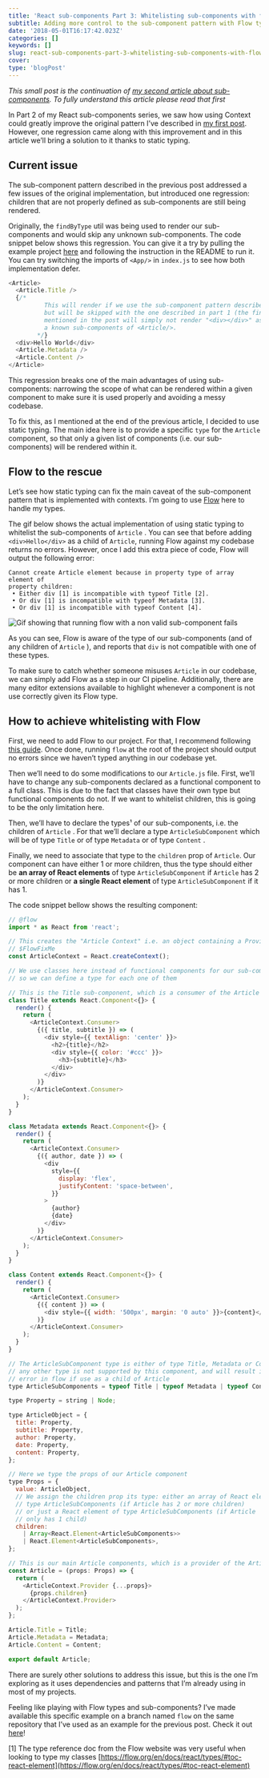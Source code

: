 ```yaml
---
title: 'React sub-components Part 3: Whitelisting sub-components with flow'
subtitle: Adding more control to the sub-component pattern with Flow types
date: '2018-05-01T16:17:42.023Z'
categories: []
keywords: []
slug: react-sub-components-part-3-whitelisting-sub-components-with-flow-b04f9bcf80c2
cover:
type: 'blogPost'
---
```


_This small post is the continuation of_ [_my second article about sub-components_](https://medium.com/maxime-heckel/react-sub-components-part-2-using-the-new-context-api-6f1c089acfe4)_. To fully understand this article please read that first_

In Part 2 of my React sub-components series, we saw how using Context could greatly improve the original pattern I’ve described in [my first post](https://medium.com/maxime-heckel/react-sub-components-513f6679abed). However, one regression came along with this improvement and in this article we’ll bring a solution to it thanks to static typing.

## Current issue

The sub-component pattern described in the previous post addressed a few issues of the original implementation, but introduced one regression: children that are not properly defined as sub-components are still being rendered.

Originally, the `findByType` util was being used to render our sub-components and would skip any unknown sub-components. The code snippet below shows this regression. You can give it a try by pulling the example project [here](https://github.com/MaximeHeckel/react-sub-components-context/tree/flow) and following the instruction in the README to run it. You can try switching the imports of `<App/>` in `index.js` to see how both implementation defer.

```javascript title=Incorrect usage of a subcomponent
<Article>
  <Article.Title />
  {/* 
          This will render if we use the sub-component pattern described in part 2,
          but will be skipped with the one described in part 1 (the findByType util 
          mentioned in the post will simply not render "<div></div>" as it's not
          a known sub-components of <Article/>.
        */}
  <div>Hello World</div>
  <Article.Metadata />
  <Article.Content />
</Article>
```

This regression breaks one of the main advantages of using sub-components: narrowing the scope of what can be rendered within a given component to make sure it is used properly and avoiding a messy codebase.

To fix this, as I mentioned at the end of the previous article, I decided to use static typing. The main idea here is to provide a specific `type` for the `Article` component, so that only a given list of components (i.e. our sub-components) will be rendered within it.

## Flow to the rescue

Let’s see how static typing can fix the main caveat of the sub-component pattern that is implemented with contexts. I’m going to use [Flow](https://flow.org/) here to handle my types.

The gif below shows the actual implementation of using static typing to whitelist the sub-components of `Article` . You can see that before adding `<div>Hello</div>` as a child of `Article`, running Flow against my codebase returns no errors. However, once I add this extra piece of code, Flow will output the following error:

```shell
Cannot create Article element because in property type of array element of
property children:
 • Either div [1] is incompatible with typeof Title [2].
 • Or div [1] is incompatible with typeof Metadata [3].
 • Or div [1] is incompatible with typeof Content [4].
```

![Gif showing that running flow with a non valid sub-component fails](/static/images/1__HqiRL5mQ6tRCONrSivQ5cQ.gif)

As you can see, Flow is aware of the type of our sub-components (and of any children of `Article` ), and reports that `div` is not compatible with one of these types.

To make sure to catch whether someone misuses `Article` in our codebase, we can simply add Flow as a step in our CI pipeline. Additionally, there are many editor extensions available to highlight whenever a component is not use correctly given its Flow type.

## How to achieve whitelisting with Flow

First, we need to add Flow to our project. For that, I recommend following [this guide](https://flow.org/en/docs/tools/babel/). Once done, running `flow` at the root of the project should output no errors since we haven’t typed anything in our codebase yet.

Then we’ll need to do some modifications to our `Article.js` file. First, we’ll have to change any sub-components declared as a functional component to a full class. This is due to the fact that classes have their own type but functional components do not. If we want to whitelist children, this is going to be the only limitation here.

Then, we’ll have to declare the types¹ of our sub-components, i.e. the children of `Article` . For that we’ll declare a type `ArticleSubComponent` which will be of type `Title` or of type `Metadata` or of type `Content` .

Finally, we need to associate that type to the `children` prop of `Article`. Our component can have either 1 or more children, thus the type should either be **an array of React elements** of type `ArticleSubComponent` if `Article` has 2 or more children or **a single React element** of type `ArticleSubComponent` if it has 1.

The code snippet bellow shows the resulting component:

```javascript title=Article.js
// @flow
import * as React from 'react';

// This creates the "Article Context" i.e. an object containing a Provider and a Consumer component
// $FlowFixMe
const ArticleContext = React.createContext();

// We use classes here instead of functional components for our sub-components
// so we can define a type for each one of them

// This is the Title sub-component, which is a consumer of the Article Context
class Title extends React.Component<{}> {
  render() {
    return (
      <ArticleContext.Consumer>
        {({ title, subtitle }) => (
          <div style={{ textAlign: 'center' }}>
            <h2>{title}</h2>
            <div style={{ color: '#ccc' }}>
              <h3>{subtitle}</h3>
            </div>
          </div>
        )}
      </ArticleContext.Consumer>
    );
  }
}

class Metadata extends React.Component<{}> {
  render() {
    return (
      <ArticleContext.Consumer>
        {({ author, date }) => (
          <div
            style={{
              display: 'flex',
              justifyContent: 'space-between',
            }}
          >
            {author}
            {date}
          </div>
        )}
      </ArticleContext.Consumer>
    );
  }
}

class Content extends React.Component<{}> {
  render() {
    return (
      <ArticleContext.Consumer>
        {({ content }) => (
          <div style={{ width: '500px', margin: '0 auto' }}>{content}</div>
        )}
      </ArticleContext.Consumer>
    );
  }
}

// The ArticleSubComponent type is either of type Title, Metadata or Content
// any other type is not supported by this component, and will result in an
// error in flow if use as a child of Article
type ArticleSubComponents = typeof Title | typeof Metadata | typeof Content;

type Property = string | Node;

type ArticleObject = {
  title: Property,
  subtitle: Property,
  author: Property,
  date: Property,
  content: Property,
};

// Here we type the props of our Article component
type Props = {
  value: ArticleObject,
  // We assign the children prop its type: either an array of React elements of
  // type ArticleSubComponents (if Article has 2 or more children)
  // or just a React element of type ArticleSubComponents (if Article
  // only has 1 child)
  children:
    | Array<React.Element<ArticleSubComponents>>
    | React.Element<ArticleSubComponents>,
};

// This is our main Article components, which is a provider of the Article Context
const Article = (props: Props) => {
  return (
    <ArticleContext.Provider {...props}>
      {props.children}
    </ArticleContext.Provider>
  );
};

Article.Title = Title;
Article.Metadata = Metadata;
Article.Content = Content;

export default Article;
```

There are surely other solutions to address this issue, but this is the one I’m exploring as it uses dependencies and patterns that I’m already using in most of my projects.

Feeling like playing with Flow types and sub-components? I’ve made available this specific example on a branch named `flow` on the same repository that I’ve used as an example for the previous post. Check it out [here](https://github.com/MaximeHeckel/react-sub-components-context/tree/flow)!

\[1\] The type reference doc from the Flow website was very useful when looking to type my classes [https://flow.org/en/docs/react/types/#toc-react-element](https://flow.org/en/docs/react/types/#toc-react-element)
